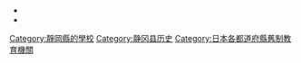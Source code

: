 <div class="pathnavbox">
* {{Catnav|静岡縣教育|静岡縣學校}}
* {{Catnav|日本舊制教育機關|日本各都道府縣舊制教育機關}}
</div>
 
[[Category:靜岡縣的學校|Category:靜岡縣的學校]]
[[Category:静冈县历史|Category:静冈县历史]]
[[Category:日本各都道府縣舊制教育機關|Category:日本各都道府縣舊制教育機關]]